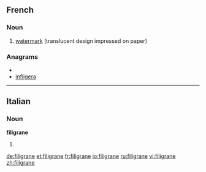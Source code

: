==French==

===Noun===
{{infl|fr|noun|g=m}}

# [[watermark]] (translucent design impressed on paper)

{{tbot entry|French|watermark|2009|August|fr}}

===Anagrams===
* {{alphagram|aefgiilnr}}
* [[infligera#French|infligera]]


----

==Italian==

===Noun===
'''filigrane''' {{f}}

# {{plural of|[[filigrana]]|lang=Italian}}

[[de:filigrane]]
[[et:filigrane]]
[[fr:filigrane]]
[[io:filigrane]]
[[ru:filigrane]]
[[vi:filigrane]]
[[zh:filigrane]]